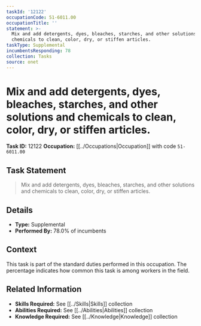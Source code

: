 ```yaml
---
taskId: '12122'
occupationCode: 51-6011.00
occupationTitle: ''
statement: >-
  Mix and add detergents, dyes, bleaches, starches, and other solutions and
  chemicals to clean, color, dry, or stiffen articles.
taskType: Supplemental
incumbentsResponding: 78
collection: Tasks
source: onet
---
```

# Mix and add detergents, dyes, bleaches, starches, and other solutions and chemicals to clean, color, dry, or stiffen articles.

**Task ID:** 12122
**Occupation:** [[../Occupations|Occupation]] with code `51-6011.00`

## Task Statement

> Mix and add detergents, dyes, bleaches, starches, and other solutions and chemicals to clean, color, dry, or stiffen articles.

## Details

- **Type:** Supplemental
- **Performed By:** 78.0% of incumbents

## Context

This task is part of the standard duties performed in this occupation. The percentage indicates how common this task is among workers in the field.

## Related Information

- **Skills Required:** See [[../Skills|Skills]] collection
- **Abilities Required:** See [[../Abilities|Abilities]] collection
- **Knowledge Required:** See [[../Knowledge|Knowledge]] collection
